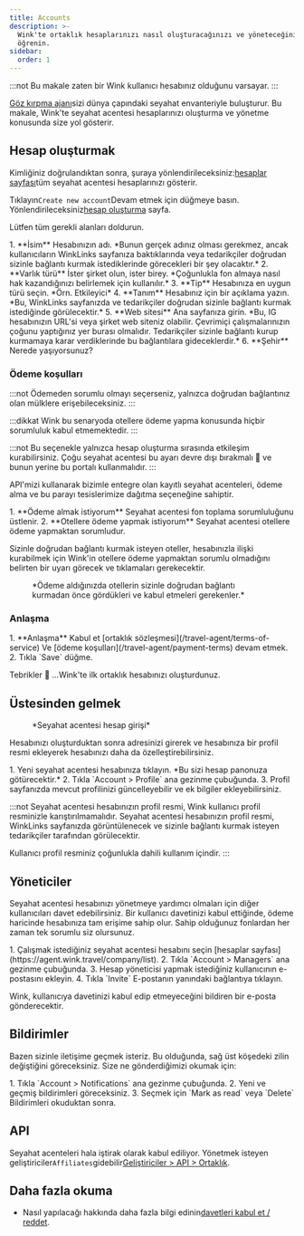 ```yaml
---
title: Accounts
description: >-
  Wink'te ortaklık hesaplarınızı nasıl oluşturacağınızı ve yöneteceğinizi
  öğrenin.
sidebar:
  order: 1
---
```


:::not
Bu makale zaten bir Wink kullanıcı hesabınız olduğunu varsayar.
:::

[Göz kırpma ajanı](https://agent.wink.travel)sizi dünya çapındaki seyahat envanteriyle buluşturur. Bu makale, Wink'te seyahat acentesi hesaplarınızı oluşturma ve yönetme konusunda size yol gösterir.

## Hesap oluşturmak

Kimliğiniz doğrulandıktan sonra, şuraya yönlendirileceksiniz:[hesaplar sayfası](https://agent.wink.travel/company/list)tüm seyahat acentesi hesaplarınızı gösterir.

Tıklayın`Create new account`Devam etmek için düğmeye basın. Yönlendirileceksiniz[hesap oluşturma](https://agent.wink.travel/company/create) sayfa.

Lütfen tüm gerekli alanları doldurun.

<Steps>
  1. **İsim** Hesabınızın adı. *Bunun gerçek adınız olması gerekmez, ancak kullanıcıların WinkLinks sayfanıza baktıklarında veya tedarikçiler doğrudan sizinle bağlantı kurmak istediklerinde görecekleri bir şey olacaktır.*
  2. **Varlık türü** İster şirket olun, ister birey. *Çoğunlukla fon almaya nasıl hak kazandığınızı belirlemek için kullanılır.*
  3. **Tip** Hesabınıza en uygun türü seçin. *Örn. Etkileyici*
  4. **Tanım** Hesabınız için bir açıklama yazın. *Bu, WinkLinks sayfanızda ve tedarikçiler doğrudan sizinle bağlantı kurmak istediğinde görülecektir.*
  5. **Web sitesi** Ana sayfanıza girin. *Bu, IG hesabınızın URL'si veya şirket web siteniz olabilir. Çevrimiçi çalışmalarınızın çoğunu yaptığınız yer burası olmalıdır. Tedarikçiler sizinle bağlantı kurup kurmamaya karar verdiklerinde bu bağlantılara gideceklerdir.*
  6. **Şehir** Nerede yaşıyorsunuz?
</Steps>


### Ödeme koşulları

:::not
Ödemeden sorumlu olmayı seçerseniz, yalnızca doğrudan bağlantınız olan mülklere erişebileceksiniz.
:::

:::dikkat
Wink bu senaryoda otellere ödeme yapma konusunda hiçbir sorumluluk kabul etmemektedir.
:::

:::not
Bu seçenekle yalnızca hesap oluşturma sırasında etkileşim kurabilirsiniz. Çoğu seyahat acentesi bu ayarı devre dışı bırakmalı 🛑 ve bunun yerine bu portalı kullanmalıdır.
:::

API'mizi kullanarak bizimle entegre olan kayıtlı seyahat acenteleri, ödeme alma ve bu parayı tesislerimize dağıtma seçeneğine sahiptir.

<Steps>
  1. **Ödeme almak istiyorum** Seyahat acentesi fon toplama sorumluluğunu üstlenir.
  2. **Otellere ödeme yapmak istiyorum** Seyahat acentesi otellere ödeme yapmaktan sorumludur.
</Steps>


Sizinle doğrudan bağlantı kurmak isteyen oteller, hesabınızla ilişki kurabilmek için Wink'in otellere ödeme yapmaktan sorumlu olmadığını belirten bir uyarı görecek ve tıklamaları gerekecektir.

<figure>
  <CloudinaryImage width="700" height="220" resize="scale" quality="best" alt="Mülkiyet TA ilişkisini kabul eder" src="academy/property-ta-agreement" errorImage="noimage_opaque_nyrtl0.png" />

  <figcaption>*Ödeme aldığınızda otellerin sizinle doğrudan bağlantı kurmadan önce gördükleri ve kabul etmeleri gerekenler.*</figcaption>
</figure>


### Anlaşma

<Steps>
  1. **Anlaşma** Kabul et [ortaklık sözleşmesi](/travel-agent/terms-of-service) Ve [ödeme koşulları](/travel-agent/payment-terms) devam etmek.
  2. Tıkla `Save` düğme.
</Steps>


Tebrikler 🎉 ...Wink'te ilk ortaklık hesabınızı oluşturdunuz.

## Üstesinden gelmek

<figure>
  <CloudinaryImage width="350" height="445" resize="scale" quality="best" alt="Seyahat acentesi hesabı" src="academy/travel-agent" errorImage="noimage_opaque_nyrtl0.png" />

  <figcaption>*Seyahat acentesi hesap girişi*</figcaption>
</figure>


Hesabınızı oluşturduktan sonra adresinizi girerek ve hesabınıza bir profil resmi ekleyerek hesabınızı daha da özelleştirebilirsiniz.

<Steps>
  1. Yeni seyahat acentesi hesabınıza tıklayın. *Bu sizi hesap panonuza götürecektir.*
  2. Tıkla `Account > Profile` ana gezinme çubuğunda.
  3. Profil sayfanızda mevcut profilinizi güncelleyebilir ve ek bilgiler ekleyebilirsiniz.
</Steps>


:::not
Seyahat acentesi hesabınızın profil resmi, Wink kullanıcı profil resminizle karıştırılmamalıdır. Seyahat acentesi hesabınızın profil resmi, WinkLinks sayfanızda görüntülenecek ve sizinle bağlantı kurmak isteyen tedarikçiler tarafından görülecektir.

Kullanıcı profil resminiz çoğunlukla dahili kullanım içindir.
:::

## Yöneticiler

Seyahat acentesi hesabınızı yönetmeye yardımcı olmaları için diğer kullanıcıları davet edebilirsiniz. Bir kullanıcı davetinizi kabul ettiğinde, ödeme haricinde hesabınıza tam erişime sahip olur. Sahip olduğunuz fonlardan her zaman tek sorumlu siz olursunuz.

<Steps>
  1. Çalışmak istediğiniz seyahat acentesi hesabını seçin [hesaplar sayfası](https://agent.wink.travel/company/list).
  2. Tıkla `Account > Managers` ana gezinme çubuğunda.
  3. Hesap yöneticisi yapmak istediğiniz kullanıcının e-postasını ekleyin.
  4. Tıkla `Invite` E-postanın yanındaki bağlantıya tıklayın.
</Steps>


Wink, kullanıcıya davetinizi kabul edip etmeyeceğini bildiren bir e-posta gönderecektir.

## Bildirimler

Bazen sizinle iletişime geçmek isteriz. Bu olduğunda, sağ üst köşedeki zilin değiştiğini göreceksiniz.
Size ne gönderdiğimizi okumak için:

<Steps>
  1. Tıkla `Account > Notifications` ana gezinme çubuğunda.
  2. Yeni ve geçmiş bildirimleri göreceksiniz.
  3. Seçmek için `Mark as read` veya `Delete` Bildirimleri okuduktan sonra.
</Steps>


## API

Seyahat acenteleri hala iştirak olarak kabul ediliyor. Yönetmek isteyen geliştiriciler`Affiliates`gidebilir[Geliştiriciler > API > Ortaklık](/developers/apis/#affiliate-api).

## Daha fazla okuma

* Nasıl yapılacağı hakkında daha fazla bilgi edinin[davetleri kabul et / reddet](/user/invites).

